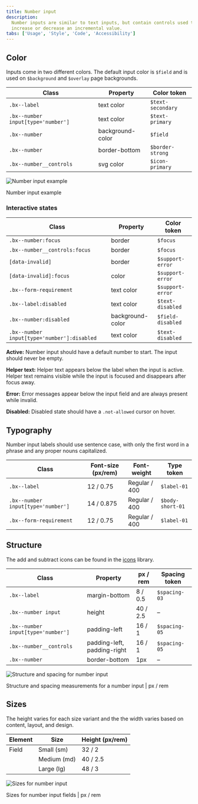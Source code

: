 ```yaml
---
title: Number input
description:
  Number inputs are similar to text inputs, but contain controls used to
  increase or decrease an incremental value.
tabs: ['Usage', 'Style', 'Code', 'Accessibility']
---
```


## Color

Inputs come in two different colors. The default input color is `$field` and is
used on `$background` and `$overlay` page backgrounds.

| Class                              | Property         | Color token       |
| ---------------------------------- | ---------------- | ----------------- |
| `.bx--label`                       | text color       | `$text-secondary` |
| `.bx--number input[type='number']` | text color       | `$text-primary`   |
| `.bx--number`                      | background-color | `$field`          |
| `.bx--number`                      | border-bottom    | `$border-strong`  |
| `.bx--number__controls`            | svg color        | `$icon-primary`   |

<div className="image--fixed">

![Number input example](images/number-input-style-2.png)

</div>

<Caption>Number input example</Caption>

### Interactive states

| Class                                       | Property         | Color token       |
| ------------------------------------------- | ---------------- | ----------------- |
| `.bx--number:focus`                         | border           | `$focus`          |
| `.bx--number__controls:focus`               | border           | `$focus`          |
| `[data-invalid]`                            | border           | `$support-error`  |
| `[data-invalid]:focus`                      | color            | `$support-error`  |
| `.bx--form-requirement`                     | text color       | `$support-error`  |
| `.bx--label:disabled`                       | text color       | `$text-disabled`  |
| `.bx--number:disabled`                      | background-color | `$field-disabled` |
| `.bx--number input[type='number']:disabled` | text color       | `$text-disabled`  |

**Active:** Number input should have a default number to start. The input should
never be empty.

**Helper text:** Helper text appears below the label when the input is active.
Helper text remains visible while the input is focused and disappears after
focus away.

**Error:** Error messages appear below the input field and are always present
while invalid.

**Disabled:** Disabled state should have a `.not-allowed` cursor on hover.

## Typography

Number input labels should use sentence case, with only the first word in a
phrase and any proper nouns capitalized.

| Class                              | Font-size (px/rem) | Font-weight   | Type token       |
| ---------------------------------- | ------------------ | ------------- | ---------------- |
| `.bx--label`                       | 12 / 0.75          | Regular / 400 | `$label-01`      |
| `.bx--number input[type='number']` | 14 / 0.875         | Regular / 400 | `$body-short-01` |
| `.bx--form-requirement`            | 12 / 0.75          | Regular / 400 | `$label-01`      |

## Structure

The add and subtract icons can be found in the
[icons](/guidelines/icons/library) library.

| Class                              | Property                    | px / rem | Spacing token |
| ---------------------------------- | --------------------------- | -------- | ------------- |
| `.bx--label`                       | margin-bottom               | 8 / 0.5  | `$spacing-03` |
| `.bx--number input`                | height                      | 40 / 2.5 | –             |
| `.bx--number input[type='number']` | padding-left                | 16 / 1   | `$spacing-05` |
| `.bx--number__controls`            | padding-left, padding-right | 16 / 1   | `$spacing-05` |
| `.bx--number`                      | border-bottom               | 1px      | –             |

<div className="image--fixed">

![Structure and spacing for number input](images/number-input-style-1.png)

</div>

<Caption>
  Structure and spacing measurements for a number input | px / rem
</Caption>

## Sizes

The height varies for each size variant and the the width varies based on
content, layout, and design.

| Element | Size        | Height (px/rem) |
| ------- | ----------- | --------------- |
| Field   | Small (sm)  | 32 / 2          |
|         | Medium (md) | 40 / 2.5        |
|         | Large (lg)  | 48 / 3          |

<div className="image--fixed">

![Sizes for number input](images/number-input-style-size.png)

</div>

<Caption>Sizes for number input fields | px / rem</Caption>

